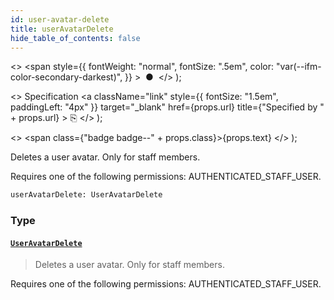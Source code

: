 ```yaml
---
id: user-avatar-delete
title: userAvatarDelete
hide_table_of_contents: false
---
```


  <>
    <span
      style={{
        fontWeight: "normal",
        fontSize: ".5em",
        color: "var(--ifm-color-secondary-darkest)",
      }}
    >
      &nbsp;●&nbsp;
    </span>
  </>
);

  <>
    Specification
    <a
      className="link"
      style={{ fontSize: "1.5em", paddingLeft: "4px" }}
      target="\_blank"
      href={props.url}
      title={"Specified by " + props.url}
    >
      ⎘
    </a>
  </>
);

  <>
    <span class={"badge badge--" + props.class}>{props.text}</span>
  </>
);

Deletes a user avatar. Only for staff members.

Requires one of the following permissions: AUTHENTICATED_STAFF_USER.

```graphql
userAvatarDelete: UserAvatarDelete
```

### Type

#### [`UserAvatarDelete`](../../../developer/api-reference/objects/user-avatar-delete) <Badge class="secondary" text="object"/>

> Deletes a user avatar. Only for staff members.

Requires one of the following permissions: AUTHENTICATED_STAFF_USER.

>
